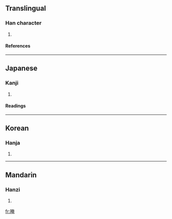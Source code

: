 ==Translingual==
===Han character===
{{Han char|rn=72|rad=日|as=08|sn=12|four=6401<sub>6</sub>|canj=日大中山 (AKLU)}}
# {{defn|Han|sort=日08}}
====References====
{{Han ref|kx=0497.190|dkj=14013|dj=0865.020|hdz=21517.130|uh=667B|ud=26235|bh=D9A3|bd=55715}}

----
==Japanese==
===Kanji===
{{ja-kanji|grade=|rs=日08}}
# {{defn|Japanese}} 
====Readings====
{{ja-readings|on=[[あん]] (an), [[おん]] (on), [[えん]] (en)|kun=[[くらい]] (kurai)}}

----
==Korean==
===Hanja===
{{ko-hanja|hangeul=암|eumhun=|rv=am|mr=am|y=am}}
# {{defn|Korean}}

----
==Mandarin==
===Hanzi===
{{cmn-hanzi|pin=[[ǎn]] (an3), [[yǎn]] (yan3)|wg=an<sup>3</sup>, yen<sup>3</sup>}}
# {{defn|Mandarin}}

[[fr:晻]]
